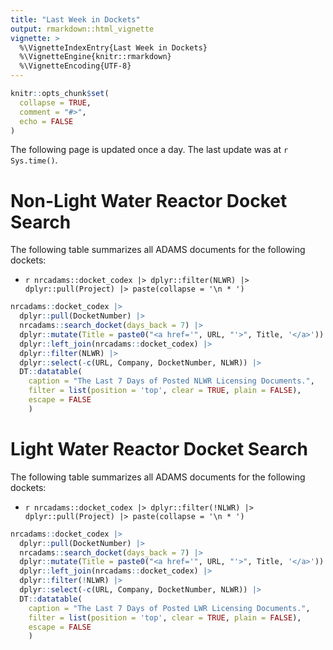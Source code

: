 ```yaml
---
title: "Last Week in Dockets"
output: rmarkdown::html_vignette
vignette: >
  %\VignetteIndexEntry{Last Week in Dockets}
  %\VignetteEngine{knitr::rmarkdown}
  %\VignetteEncoding{UTF-8}
---
```


```r
knitr::opts_chunk$set(
  collapse = TRUE,
  comment = "#>",
  echo = FALSE
)
```

The following page is updated once a day. The last update was at `r Sys.time()`.

# Non-Light Water Reactor Docket Search

The following table summarizes all ADAMS documents for the following dockets: 

* `r nrcadams::docket_codex |> dplyr::filter(NLWR) |> dplyr::pull(Project) |> paste(collapse = '\n * ')`


```r
nrcadams::docket_codex |>
  dplyr::pull(DocketNumber) |>
  nrcadams::search_docket(days_back = 7) |>
  dplyr::mutate(Title = paste0("<a href='", URL, "'>", Title, '</a>')) |>
  dplyr::left_join(nrcadams::docket_codex) |>
  dplyr::filter(NLWR) |>
  dplyr::select(-c(URL, Company, DocketNumber, NLWR)) |>
  DT::datatable(
    caption = "The Last 7 Days of Posted NLWR Licensing Documents.",
    filter = list(position = 'top', clear = TRUE, plain = FALSE),
    escape = FALSE
    )
```



# Light Water Reactor Docket Search

The following table summarizes all ADAMS documents for the following dockets:

* `r nrcadams::docket_codex |> dplyr::filter(!NLWR) |> dplyr::pull(Project) |> paste(collapse = '\n * ')`


```r
nrcadams::docket_codex |>
  dplyr::pull(DocketNumber) |>
  nrcadams::search_docket(days_back = 7) |>
  dplyr::mutate(Title = paste0("<a href='", URL, "'>", Title, '</a>')) |>
  dplyr::left_join(nrcadams::docket_codex) |>
  dplyr::filter(!NLWR) |>
  dplyr::select(-c(URL, Company, DocketNumber, NLWR)) |>
  DT::datatable(
    caption = "The Last 7 Days of Posted LWR Licensing Documents.",
    filter = list(position = 'top', clear = TRUE, plain = FALSE),
    escape = FALSE
    )
```
